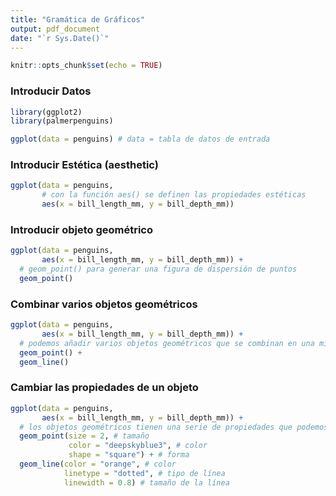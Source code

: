```yaml
---
title: "Gramática de Gráficos"
output: pdf_document
date: "`r Sys.Date()`"
---
```


```r
knitr::opts_chunk$set(echo = TRUE)
```

### Introducir Datos

```r
library(ggplot2)
library(palmerpenguins)

ggplot(data = penguins) # data = tabla de datos de entrada
```

### Introducir Estética (aesthetic)

```r
ggplot(data = penguins,
       # con la función aes() se definen las propiedades estéticas
       aes(x = bill_length_mm, y = bill_depth_mm))
```

### Introducir objeto geométrico

```r
ggplot(data = penguins,
       aes(x = bill_length_mm, y = bill_depth_mm)) +
  # geom_point() para generar una figura de dispersión de puntos
  geom_point()
```

### Combinar varios objetos geométricos

```r
ggplot(data = penguins, 
       aes(x = bill_length_mm, y = bill_depth_mm)) +
  # podemos añadir varios objetos geométricos que se combinan en una misma figura
  geom_point() +
  geom_line()
```

### Cambiar las propiedades de un objeto

```r
ggplot(data = penguins,
       aes(x = bill_length_mm, y = bill_depth_mm)) +
  # los objetos geométricos tienen una serie de propiedades que podemos cambiar
  geom_point(size = 2, # tamaño 
             color = "deepskyblue3", # color
             shape = "square") + # forma
  geom_line(color = "orange", # color 
            linetype = "dotted", # tipo de línea
            linewidth = 0.8) # tamaño de la línea
```

